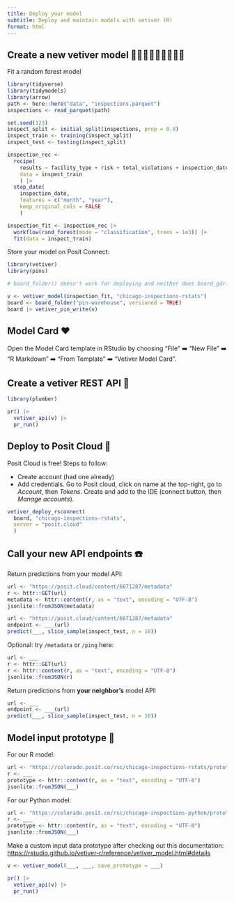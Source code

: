 ```yaml
---
title: Deploy your model
subtitle: Deploy and maintain models with vetiver (R)
format: html
---
```


## Create a new vetiver model 🌳🌴🌲🌲🌴🌳🌴🌳🌲

Fit a random forest model

```r
library(tidyverse)
library(tidymodels)
library(arrow)
path <- here::here("data", "inspections.parquet")
inspections <- read_parquet(path)

set.seed(123)
inspect_split <- initial_split(inspections, prop = 0.8)
inspect_train <- training(inspect_split)
inspect_test <- testing(inspect_split)

inspection_rec <- 
  recipe(
    results ~ facility_type + risk + total_violations + inspection_date, 
    data = inspect_train
    ) |> 
  step_date(
    inspection_date, 
    features = c("month", "year"), 
    keep_original_cols = FALSE
    )

inspection_fit <- inspection_rec |> 
  workflow(rand_forest(mode = "classification", trees = 1e3)) |> 
  fit(data = inspect_train)
```

Store your model on Posit Connect:

```r
library(vetiver)
library(pins)

# board_folder() doesn't work for deploying and neither does board_gdrive()

v <- vetiver_model(inspection_fit, "chicago-inspections-rstats")
board <- board_folder("pin-warehouse", versioned = TRUE)
board |> vetiver_pin_write(v)
```

## Model Card ❤️

Open the Model Card template in RStudio by choosing "File" ➡️ "New File" ➡️ "R Markdown" ➡️ "From Template" ➡️ "Vetiver Model Card".  

## Create a vetiver REST API 🏺

```r
library(plumber)

pr() |>
  vetiver_api(v) |>
  pr_run()
```

## Deploy to Posit Cloud 🚀

Posit Cloud is free! Steps to follow:

- Create account (had one already)
- Add credentials. Go to Posit cloud, click on name at the top-right, go 
  to _Account_, then _Tokens_. Create and add to the IDE (connect button, 
  then _Manage accounts_).

```r
vetiver_deploy_rsconnect(
  board, "chicago-inspections-rstats",
  server = "posit.cloud"
  )
```

## Call your new API endpoints ☎️

Return predictions from your model API:

```r
url <- "https://posit.cloud/content/6671287/metadata"
r <- httr::GET(url)
metadata <- httr::content(r, as = "text", encoding = "UTF-8")
jsonlite::fromJSON(metadata)

url <- "https://posit.cloud/content/6671287/metadata"
endpoint <- ___(url)
predict(___, slice_sample(inspect_test, n = 10))
```

Optional: try `/metadata` or `/ping` here:

```r
url <- ___
r <- httr::GET(url)
r <- httr::content(r, as = "text", encoding = "UTF-8")
jsonlite::fromJSON(r)
```

Return predictions from **your neighbor's** model API:

```r
url <- ___
endpoint <- ___(url)
predict(___, slice_sample(inspect_test, n = 10))
```


## Model input prototype 🔀

For our R model:

```r
url <- "https://colorado.posit.co/rsc/chicago-inspections-rstats/prototype/"
r <- ___
prototype <- httr::content(r, as = "text", encoding = "UTF-8")
jsonlite::fromJSON(___)
```

For our Python model:

```r
url <- "https://colorado.posit.co/rsc/chicago-inspections-python/prototype/"
r <- ___
prototype <- httr::content(r, as = "text", encoding = "UTF-8")
jsonlite::fromJSON(___)
```

Make a custom input data prototype after checking out this documentation:
<https://rstudio.github.io/vetiver-r/reference/vetiver_model.html#details>

```r
v <- vetiver_model(___, ___, save_prototype = ___)

pr() |>
  vetiver_api(v) |>
  pr_run()
```

